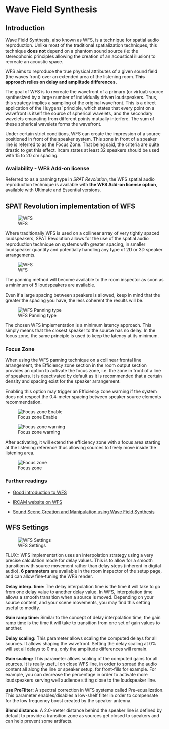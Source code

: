 # Wave Field Synthesis {#sec-WFS}

## Introduction

Wave Field Synthesis, also known as WFS, is a technique for spatial audio reproduction. Unlike most of the traditional spatialization techniques, this technique **does not** depend on a phantom sound source (ie: the stereophonic principles allowing the creation of an acoustical illusion) to recreate an acoustic space.

WFS aims to reproduce the true physical attributes of a given sound field (the waves front) over an extended area of the listening room. **This approach relies on delay and amplitude differences.**

The goal of WFS is to recreate the wavefront of a primary (or virtual) source synthesized by a large number of individually driven loudspeakers. Thus, this strategy implies a sampling of the original wavefront. This is a direct application of the Huygens' principle, which states that every point on a wavefront is itself the source of spherical wavelets, and the secondary wavelets emanating from different points mutually interfere. The sum of these spherical wavelets forms the wavefront.

Under certain strict conditions, WFS can create the impression of a source positioned in front of the speaker system. This zone in front of a speaker line is referred to as the Focus Zone. That being said, the criteria are quite drastic to get this effect. Ircam states at least 32 speakers should be used with 15 to 20 cm spacing.

### Availability - WFS Add-on license

:::{.callout-note}
Referred to as a panning type in _SPAT Revolution_, the WFS spatial audio reproduction technique is available with **the WFS Add-on license option**, available with Ultimate and Essential versions.
:::


## SPAT Revolution implementation of WFS

![WFS]( https://flux-shared.s3.amazonaws.com/doc_images/SpatR/Room/WFSNiceOutput.png)


Where traditionally WFS is used on a collinear array of very tightly spaced loudspeakers, SPAT Revolution allows for the use of the spatial audio reproduction technique on systems with greater spacing, in smaller loudspeaker quantity and potentially handling any type of 2D or 3D speaker arrangements.

![WFS]( https://flux-shared.s3.amazonaws.com/doc_images/SpatR/Room/WFSNice4.png)

The panning method will become available to the room inspector as soon as a minimum of 5 loudspeakers are available.

:::{.callout-warning}
 Even if a large spacing between speakers is allowed, keep in mind that the greater the spacing you have, the less coherent the results will be.
:::

![WFS Panning type]( https://flux-shared.s3.amazonaws.com/doc_images/SpatR/Setup/WFSPanning.png)

The chosen WFS implementation is a minimum latency approach. This simply means that the closest speaker to the source has no delay. In the focus zone, the same principle is used to keep the latency at its minimum.

### Focus Zone

When using the WFS panning technique on a collinear frontal line arrangement, the Efficiency zone section in the room output section provides an option to activate the focus zone, i.e. the zone in front of a line of speakers. It is deactivated by default as it is recommended that a certain density and spacing exist for the speaker arrangement.

:::{.callout-warning}
  Enabling this option may trigger an Efficiency zone warning if the system does not respect the 0.4-meter spacing between speaker source elements recommendation.
:::

![Focus zone Enable]( https://flux-shared.s3.amazonaws.com/doc_images/SpatR/Room/FocusZoneEnable.png)

![Focus zone warning]( https://flux-shared.s3.amazonaws.com/doc_images/SpatR/Room//FocusZoneWarning.png)

After activating, it will extend the efficiency zone with a focus area starting at the listening reference thus allowing sources to freely move inside the listening area.

![Focus zone]( https://flux-shared.s3.amazonaws.com/doc_images/SpatR/Room/FocusZone.png)

### Further readings

- [Good introduction to WFS](http://www.syntheticwave.de/Wavefieldsynthesis.htm)

- [IRCAM website on WFS](http://recherche.ircam.fr/equipes/salles/WFS_WEBSITE/Index_wfs_site.htm)

- [Sound Scene Creation and Manipulation using Wave Field Synthesis](http://recherche.ircam.fr/equipes/salles/WFS_WEBSITE/Documents/WFS_overview.pdf)

## WFS Settings

![WFS Settings]( https://flux-shared.s3.amazonaws.com/doc_images/SpatR/Setup/WFSSettings.png)

FLUX:: WFS implementation uses an interpolation strategy using a very precise calculation mode for delay values. This is to allow for a smooth transition with source movement rather than delay steps (inherent in digital audio).
**6 parameters** are available in the room inspector of the setup page, and can allow fine-tuning the WFS render.

**Delay interp. time:**
The delay interpolation time is the time it will take to go from one delay value to another delay value. In WFS, interpolation time allows a smooth transition when a source is moved. Depending on your source content, and your scene movements, you may find this setting useful to modify.

**Gain ramp time:**
Similar to the concept of delay interpolation time, the gain ramp time is the time it will take to transition from one set of gain values to another.

**Delay scaling:**
This parameter allows scaling the computed delays for all sources. It allows shaping the wavefront. Setting the delay scaling at 0% will set all delays to 0 ms, only the amplitude differences will remain.

**Gain scaling:**
This parameter allows scaling of the computed gains for all sources. It is really useful on close WFS line, in order to spread the audio content all along the line or speaker setup, for front-fills for example. For example, you can decrease the percentage in order to activate more loudspeakers serving well audience sitting close to the loudspeaker line.

**use PreFilter:**
A spectral correction in WFS systems called Pre-equalization. This parameter enables/disables a low-shelf filter in order to compensate for the low frequency boost created by the speaker antenna.

**Blend distance:**
A 2.0-meter distance behind the speaker line is defined by default to provide a transition zone as sources get closed to speakers and can help prevent some artifacts.
